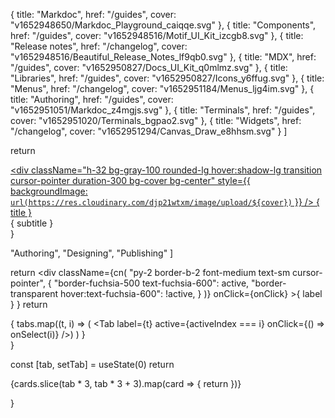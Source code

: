 
  {
    title: "Markdoc",
    href: "/guides",
    cover: "v1652948650/Markdoc_Playground_caiqqe.svg"
  },
  {
    title: "Components",
    href: "/guides",
    cover: "v1652948516/Motif_UI_Kit_izcgb8.svg"
  },
  {
    title: "Release notes",
    href: "/changelog",
    cover: "v1652948516/Beautiful_Release_Notes_lf9qb0.svg"
  },
  {
    title: "MDX",
    href: "/guides",
    cover: "v1652950827/Docs_UI_Kit_q0mlmz.svg"
  },
  {
    title: "Libraries",
    href: "/guides",
    cover: "v1652950827/Icons_y6ffug.svg"
  },
  {
    title: "Menus",
    href: "/changelog",
    cover: "v1652951184/Menus_ljg4im.svg"
  },
  {
    title: "Authoring",
    href: "/guides",
    cover: "v1652951051/Markdoc_z4mgjs.svg"
  },
  {
    title: "Terminals",
    href: "/guides",
    cover: "v1652951020/Terminals_bgpao2.svg"
  },
  {
    title: "Widgets",
    href: "/changelog",
    cover: "v1652951294/Canvas_Draw_e8hhsm.svg"
  }
]

  return <div className="flex flex-col gap-1">
      <a href={href} className="unstyled-link no-underline">
        <div
          className="h-32 bg-gray-100 rounded-lg hover:shadow-lg transition cursor-pointer duration-300 bg-cover bg-center"
          style={{
            backgroundImage: `url(https://res.cloudinary.com/djp21wtxm/image/upload/${cover})`
          }}
        />
      </a>
      <a href={href} className="unstyled-link no-underline text-blueGray-900 hover:text-fuchsia-600 transition font-medium text-sm pt-4">{ title }</a>
      <div className="text-gray-500 text-sm">{ subtitle }</div>
    </div>
}

  "Authoring",
  "Designing",
  "Publishing"
]

  return <div className={cn(
        "py-2 border-b-2 font-medium text-sm cursor-pointer",
        {
          "border-fuchsia-500 text-fuchsia-600": active,
          "border-transparent hover:text-fuchsia-600": !active,
        }
      )}
      onClick={onClick}
    >{ label }</div>
}
  return <div className="flex flex-row gap-6 border-b border-gray-100">
    { tabs.map((t, i) => (
        <Tab
          label={t}
          active={activeIndex === i}
          onClick={() => onSelect(i)}
        />)
      )
    }
    </div>
}


  const [tab, setTab] = useState(0)
  return <div>
    <TabBar activeIndex={tab} onSelect={setTab} />
    <div className="grid grid-cols-1 sm:grid-cols-3 gap-6 mt-6">
      {cards.slice(tab * 3, tab * 3 + 3).map(card => {
        return <GalleryItem
        title={card.title}
        subtitle={loremIpsum}
        href="/guides"
        cover={card.cover}
      />
      })}
    </div>
  </div>
}

<SampleGuidesGallery />